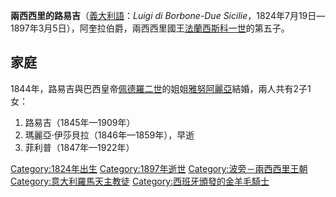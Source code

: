 {{Multiple issues|
{{Expand language|1=en|time=2020-10-17T22:28:38+00:00}}
{{Unreferenced|time=2020-10-17T22:28:38+00:00}}
}}
{{Infobox royalty
| name        = 兩西西里的路易吉
| title       = 阿奎拉伯爵
| image       = Conde de Aquila.jpg
| birth_date  = {{birth date|1824|07|19|df=y}}
| birth_place = [[那不勒斯|那不勒斯]]
| death_date  = {{death date and age|1897|03|05|1824|07|19|df=y}}
| death_place = [[巴黎|巴黎]]
| full name       = Luigi Carlo Maria Giuseppe
| house       = [[波旁-兩西西里王朝|波旁-兩西西里王朝]]
| father      = [[弗朗切斯科一世_(兩西西里)|法蘭西斯科一世]]
| mother      = [[波旁的瑪麗亞·伊莎貝爾_(1789年－1848年)|西班牙的瑪麗亞·伊莎貝爾]]
| religion    = [[羅馬天主教|羅馬天主教]]
}}

'''兩西西里的路易吉'''（[[義大利語|義大利語]]：''Luigi di Borbone-Due Sicilie''，1824年7月19日—1897年3月5日），阿奎拉伯爵，兩西西里國王[[弗朗切斯科一世_(兩西西里)|法蘭西斯科一世]]的第五子。

== 家庭 ==
1844年，路易吉與巴西皇帝[[佩德羅二世_(巴西)|佩德羅二世]]的姐姐[[巴西的雅努阿麗亞公主|雅努阿麗亞]]結婚，兩人共有2子1女：
# 路易吉（1845年—1909年）
# 瑪麗亞·伊莎貝拉（1846年—1859年），早逝
# 菲利普（1847年—1922年）

[[Category:1824年出生|Category:1824年出生]]
[[Category:1897年逝世|Category:1897年逝世]]
[[Category:波旁－兩西西里王朝|Category:波旁－兩西西里王朝]]
[[Category:意大利羅馬天主教徒|Category:意大利羅馬天主教徒]]
[[Category:西班牙頒發的金羊毛騎士|Category:西班牙頒發的金羊毛騎士]]